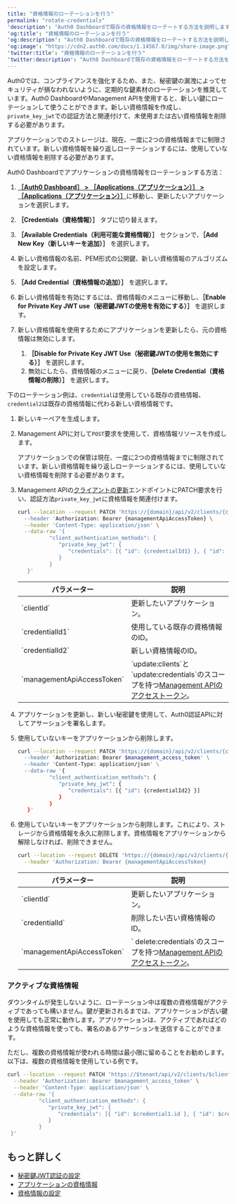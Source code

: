 ```yaml
---
title: "資格情報のローテーションを行う"
permalink: "rotate-credentials"
'description': "Auth0 Dashboardで既存の資格情報をローテートする方法を説明します。"
'og:title': "資格情報のローテーションを行う"
'og:description': "Auth0 Dashboardで既存の資格情報をローテートする方法を説明します。"
'og:image': "https://cdn2.auth0.com/docs/1.14567.0/img/share-image.png"
'twitter:title': "資格情報のローテーションを行う"
'twitter:description': "Auth0 Dashboardで既存の資格情報をローテートする方法を説明します。"
---
```


Auth0では、コンプライアンスを強化するため、また、秘密鍵の漏洩によってセキュリティが損なわれないように、定期的な鍵素材のローテーションを推奨しています。<Tooltip data-tooltip-id="react-containers-DefinitionTooltip-0" href="/docs/ja-jp/glossary?term=auth0-dashboard" tip="Auth0 Dashboard: サービスを構成するためのAuth0の主製品。" cta="用語集の表示">Auth0 Dashboard</Tooltip>や<Tooltip data-tooltip-id="react-containers-DefinitionTooltip-0" href="/docs/ja-jp/glossary?term=management-api" tip="Management API: 顧客が管理タスクを実行できるようにするための製品。" cta="用語集の表示">Management API</Tooltip>を使用すると、新しい鍵にローテーションして使うことができます。新しい資格情報を作成し、`private_key_jwt`での認証方法と関連付けて、未使用または古い資格情報を削除する必要があります。

<Callout icon="file-lines" color="#0EA5E9" iconType="regular">

アプリケーションでのストレージは、現在、一度に2つの資格情報までに制限されています。新しい資格情報を繰り返しローテーションするには、使用していない資格情報を削除する必要があります。

</Callout>

<Tabs><Tab title="Auth0 Dashboardの使用">

Auth0 Dashboardでアプリケーションの資格情報をローテーションする方法：

1. [**［Auth0 Dashboard］ > ［Applications（アプリケーション）］ > ［Applications（アプリケーション）］**](https://manage.auth0.com/#/applications)に移動し、更新したいアプリケーションを選択します。
2. **［Credentials（資格情報）］** タブに切り替えます。
3. **［Available Credentials（利用可能な資格情報）］** セクションで、**［Add New Key（新しいキーを追加）］** を選択します。
4. 新しい資格情報の名前、PEM形式の公開鍵、新しい資格情報のアルゴリズムを設定します。
5. **［Add Credential（資格情報の追加）］** を選択します。
6. 新しい資格情報を有効にするには、資格情報のメニューに移動し、**［Enable for Private Key JWT use（秘密鍵JWTの使用を有効にする）］** を選択します。
7. 新しい資格情報を使用するためにアプリケーションを更新したら、元の資格情報は無効にします。

   1. **［Disable for Private Key JWT Use（秘密鍵JWTの使用を無効にする）］** を選択します。
   2. 無効にしたら、資格情報のメニューに戻り、**［Delete Credential（資格情報の削除）］** を選択します。

</Tab><Tab title="Management APIの使用">

下のローテーション例は、`credential`は使用している既存の資格情報、`credential2`は既存の資格情報に代わる新しい資格情報です。

1. 新しいキーペアを生成します。
2. Management APIに対して`POST`要求を使用して、資格情報リソースを作成します。

   <Callout icon="file-lines" color="#0EA5E9" iconType="regular">

   アプリケーションでの保管は現在、一度に2つの資格情報までに制限されています。新しい資格情報を繰り返しローテーションするには、使用していない資格情報を削除する必要があります。

   </Callout>

3. Management APIの[クライアントの更新](https://auth0.com/docs/api/management/v2#!/Clients/patch_clients_by_id)エンドポイントにPATCH要求を行い、認証方法`private_key_jwt`に資格情報を関連付けます。

   ```bash lines
   curl --location --request PATCH 'https://{domain}/api/v2/clients/{clientId} \
     --header 'Authorization: Bearer {managementApiAccessToken} \
     --header 'Content-Type: application/json' \
     --data-raw '{
             "client_authentication_methods": {
                "private_key_jwt": {
                   "credentials": [{ "id": {credentialId1} }, { "id": {credentialId2} }]
                }
             }
      }'
   ```

   

   

   <table class="table"><thead>
   <tr>
   <th>パラメーター</th>
   <th>説明</th>
   </tr>
   </thead>
   <tbody>
   <tr>
   <td>`clientId`</td>
   <td>更新したいアプリケーション。</td>
   </tr>
   <tr>
   <td>`credentialId1`</td>
   <td>使用している既存の資格情報のID。</td>
   </tr>
   <tr>
   <td>`credentialId2`</td>
   <td>新しい資格情報のID。</td>
   </tr>
   <tr>
   <td>`managementApiAccessToken`</td>
   <td>`update:clients`と`update:credentials`のスコープを持つ<a href="/docs/ja-jp/secure/tokens/access-tokens/management-api-access-tokens">Management APIのアクセストークン</a>。</td>
   </tr>
   </tbody>
   </table>
4. アプリケーションを更新し、新しい秘密鍵を使用して、Auth0認証APIに対してアサーションを署名します。
5. 使用していないキーをアプリケーションから削除します。

   ```bash lines
   curl --location --request PATCH 'https://{domain}/api/v2/clients/{clientId} \
     --header 'Authorization: Bearer $management_access_token' \
     --header 'Content-Type: application/json' \
     --data-raw '{
             "client_authentication_methods": {
                "private_key_jwt": {
                   "credentials": [{ "id": {credentialId2} }]
                }
             }
      }'
   ```

   

   
6. 使用していないキーをアプリケーションから削除します。これにより、ストレージから資格情報を永久に削除します。資格情報をアプリケーションから解除しなければ、削除できません。

   ```bash lines
   curl --location --request DELETE 'https://{domain}/api/v2/clients/{clientId}/credentials/{credentialId}' \
     --header 'Authorization: Bearer {managementApiAccessToken}
   ```

   

   

   <table class="table"><thead>
   <tr>
   <th>パラメーター</th>
   <th>説明</th>
   </tr>
   </thead>
   <tbody>
   <tr>
   <td>`clientId`</td>
   <td>更新したいアプリケーション。</td>
   </tr>
   <tr>
   <td>`credentialId`</td>
   <td>削除したい古い資格情報のID。</td>
   </tr>
   <tr>
   <td>`managementApiAccessToken`</td>
   <td>` delete:credentials`のスコープを持つ<a href="/docs/ja-jp/secure/tokens/access-tokens/management-api-access-tokens">Management APIのアクセストークン</a>。</td>
   </tr>
   </tbody>
   </table>

</Tab></Tabs>

### アクティブな資格情報

ダウンタイムが発生しないように、ローテーション中は複数の資格情報がアクティブであっても構いません。鍵が更新されるまでは、アプリケーションが古い鍵を使用しても正常に動作します。アプリケーションは、アクティブであればどのような資格情報を使っても、署名のあるアサーションを送信することができます。

ただし、複数の資格情報が使われる時間は最小限に留めることをお勧めします。以下は、複数の資格情報を使用している例です。

```bash lines
curl --location --request PATCH 'https://$tenant/api/v2/clients/$client_id' \
  --header 'Authorization: Bearer $management_access_token' \
  --header 'Content-Type: application/json' \
  --data-raw '{
          "client_authentication_methods": {
             "private_key_jwt": {
                "credentials": [{ "id": $credential1.id }, { "id": $credential2.id }]
             }
          }
 }'
```

## もっと詳しく

* [秘密鍵JWT認証の設定](/docs/ja-jp/get-started/applications/configure-private-key-jwt)
* [アプリケーションの資格情報](/docs/ja-jp/secure/application-credentials)
* [資格情報の設定](/docs/ja-jp/get-started/applications/credentials)
